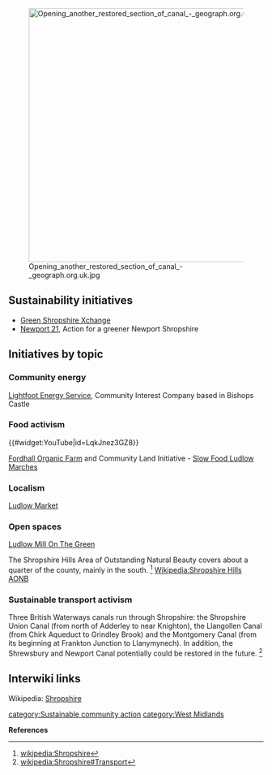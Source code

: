 [[File:Opening another restored section of canal - geograph.org.uk.jpg|right|500px]]
== Sustainability initiatives ==
*[http://www.greenshropshire.org.uk/ Green Shropshire Xchange]
*[http://newport21.org.uk/ Newport 21], Action for a greener Newport Shropshire

== Initiatives by topic ==

=== Community energy ===

[http://www.lightfoot.org.uk/ Lightfoot Energy Service], Community Interest Company based in Bishops Castle

=== Food activism ===

{{#widget:YouTube|id=LqkJnez3GZ8}}

[http://www.fordhallfarm.com Fordhall Organic Farm] and Community Land Initiative - [http://www.slowfoodludlow.org.uk/ Slow Food Ludlow Marches]

=== Localism ===

[http://www.ludlowmarket.co.uk/ Ludlow Market]

=== Open spaces ===

[http://www.ludlowmillonthegreen.co.uk/ Ludlow Mill On The Green]

The Shropshire Hills Area of Outstanding Natural Beauty covers about a quarter of the county, mainly in the south. <ref>[[wikipedia:Shropshire]]</ref> [[Wikipedia:Shropshire Hills AONB]]

=== Sustainable transport activism ===

Three British Waterways canals run through Shropshire: the Shropshire Union Canal (from north of Adderley to near Knighton), the Llangollen Canal (from Chirk Aqueduct to Grindley Brook) and the Montgomery Canal (from its beginning at Frankton Junction to Llanymynech). In addition, the Shrewsbury and Newport Canal potentially could be restored in the future. <ref>[[wikipedia:Shropshire#Transport]]</ref>

== Interwiki links ==
Wikipedia: [[wikipedia:Shropshire|Shropshire]]


{{scaendmenu}}
[[category:Sustainable community action]]
[[category:West Midlands]]

'''References'''
{{Attrib sca ref|Shropshire}}
<references/>